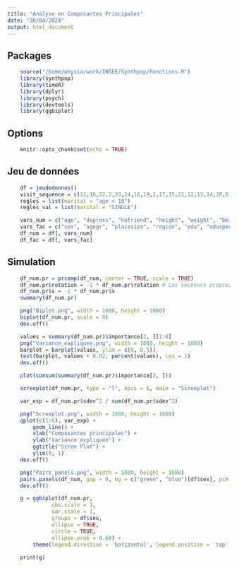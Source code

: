 ```yaml
---
title: "Analyse en Composantes Principales"
date: "30/04/2024"
output: html_document
---
```


## Packages
```r
    source("/home/onyxia/work/INSEE/Synthpop/Fonctions.R")
    library(synthpop)
    library(timeR)
    library(dplyr)
    library(psych)
    library(devtools)
    library(ggbiplot)
```

## Options
```r
    knitr::opts_chunk$set(echo = TRUE)
```

## Jeu de données
```r
    df = jeudedonnes()
    visit_sequence = c(11,16,22,2,23,24,18,19,1,17,15,21,12,13,14,20,6,3,9,4,10,8,5,7)
    regles = list(marital = "age < 18")
    regles_val = list(marital = "SINGLE")

    vars_num = c("age", "depress", "nofriend", "height", "weight", "bmi")
    vars_fac = c("sex", "agegr", "placesize", "region", "edu", "eduspec", "socprof", "marital", "ls", "trust", "trustfam", "trustneigh", "sport", "smoke", "alcsol", "wkabint", "englang")
    df_num = df[, vars_num]
    df_fac = df[, vars_fac]
```

## Simulation
```r
    df_num.pr = prcomp(df_num, center = TRUE, scale = TRUE)
    df_num.pr$rotation = -1 * df_num.pr$rotation # Les vecteurs propres pointent dans le sens négatif
    df_num.pr$x = -1 * df_num.pr$x
    summary(df_num.pr)

    png("Biplot.png", width = 1080, height = 1080)
    biplot(df_num.pr, scale = 0)
    dev.off()

    values = summary(df_num.pr)$importance[2, ][1:6]
    png("Variance_expliquee.png", width = 1080, height = 1080)
    barplot = barplot(values, ylim = c(0, 0.5))
    text(barplot, values + 0.02, percent(values), cex = 1)
    dev.off()

    plot(cumsum(summary(df_num.pr)$importance[2, ]))

    screeplot(df_num.pr, type = "l", npcs = 6, main = "Screeplot")

    var_exp = df_num.pr$sdev^2 / sum(df_num.pr$sdev^2)

    png("Screeplot.png", width = 1080, height = 1080)
    qplot(c(1:6), var_exp) + 
        geom_line() + 
        xlab("Composantes principales") + 
        ylab("Variance expliquée") +
        ggtitle("Scree Plot") +
        ylim(0, 1)
    dev.off()

    png("Pairs_panels.png", width = 1080, height = 1080)
    pairs.panels(df_num, gap = 0, bg = c("green", "blue")[df$sex], pch = 21)
    dev.off()

    g = ggbiplot(df_num.pr,
              obs.scale = 1,
              var.scale = 1,
              groups = df$sex,
              ellipse = TRUE,
              circle = TRUE,
              ellipse.prob = 0.68) +
        theme(legend.direction = 'horizontal', legend.position = 'top')
    
    print(g)
```